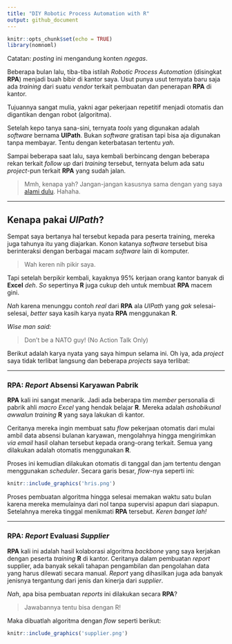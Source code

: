 ```yaml
---
title: "DIY Robotic Process Automation with R"
output: github_document
---
```


```r
knitr::opts_chunk$set(echo = TRUE)
library(nomnoml)
```

Catatan: _posting_ ini mengandung konten _ngegas_.

Beberapa bulan lalu, tiba-tiba istilah _Robotic Process Automation_ (disingkat __RPA__) menjadi buah bibir di kantor saya. Usut punya usut ternyata baru saja ada _training_ dari suatu _vendor_ terkait pembuatan dan penerapan __RPA__ di kantor.

Tujuannya sangat mulia, yakni agar pekerjaan repetitif menjadi otomatis dan digantikan dengan robot (algoritma).

Setelah kepo tanya sana-sini, ternyata _tools_ yang digunakan adalah _software_ bernama __UIPath__. Bukan _software_ gratisan tapi bisa aja digunakan tanpa membayar. Tentu dengan keterbatasan tertentu _yah_.

Sampai beberapa saat lalu, saya kembali berbincang dengan beberapa rekan terkait _follow up_ dari _training_ tersebut, ternyata belum ada satu _project_-pun terkait __RPA__ yang sudah jalan.

> Mmh, kenapa yah? Jangan-jangan kasusnya sama dengan yang saya [alami dulu](https://ikanx101.github.io/blog/blog-promo-hemat-id/). Hahaha.

____

## Kenapa pakai _UIPath_?

Sempat saya bertanya hal tersebut kepada para peserta training, mereka juga tahunya itu yang diajarkan. Konon katanya _software_ tersebut bisa berinteraksi dengan berbagai macam _software_ lain di komputer.

> Wah keren nih pikir saya.

Tapi setelah berpikir kembali, kayaknya 95% kerjaan orang kantor banyak di __Excel__ _deh_. _So_ sepertinya __R__ juga cukup deh untuk membuat __RPA__ macem gini.

_Nah_ karena menunggu contoh _real_ dari __RPA__ ala _UIPath_ yang _gak_ selesai-selesai, _better_ saya kasih karya nyata __RPA__ menggunakan __R__.

_Wise man said:_

> Don't be a NATO guy! (No Action Talk Only)

Berikut adalah karya nyata yang saya himpun selama ini. Oh iya, ada _project_ saya tidak terlibat langsung dan beberapa _projects_ saya terlibat:

_____

### RPA: _Report_ Absensi Karyawan Pabrik

__RPA__ kali ini sangat menarik. Jadi ada beberapa tim _member_ personalia di pabrik ahli _macro Excel_ yang hendak belajar __R__. Mereka adalah _ashobikunal awwalun_ _training_ __R__ yang saya lakukan di kantor. 

Ceritanya mereka ingin membuat satu _flow_ pekerjaan otomatis dari mulai ambil data absensi bulanan karyawan, mengolahnya hingga mengirimkan _via email_ hasil olahan tersebut kepada orang-orang terkait. Semua yang dilakukan adalah otomatis menggunakan __R__. 

Proses ini kemudian dilakukan otomatis di tanggal dan jam tertentu dengan menggunakan _scheduler_. Secara garis besar, _flow_-nya seperti ini:

```r
knitr::include_graphics('hris.png')
```

Proses pembuatan algoritma hingga selesai memakan waktu satu bulan karena mereka memulainya dari nol tanpa supervisi apapun dari siapapun. Setelahnya mereka tinggal menikmati __RPA__ tersebut. _Keren banget lah!_

____

### RPA: _Report_ Evaluasi _Supplier_

__RPA__ kali ini adalah hasil kolaborasi algoritma _backbone_ yang saya kerjakan dengan peserta _training_ __R__ di kantor. Ceritanya dalam pembuatan _report_ supplier, ada banyak sekali tahapan pengambilan dan pengolahan data yang harus dilewati secara manual. _Report_ yang dihasilkan juga ada banyak jenisnya tergantung dari jenis dan kinerja dari _supplier_.

_Nah_, apa bisa pembuatan _reports_ ini dilakukan secara __RPA__?

> Jawabannya tentu bisa dengan R!

Maka dibuatlah algoritma dengan _flow_ seperti berikut:

```r
knitr::include_graphics('supplier.png')
```





